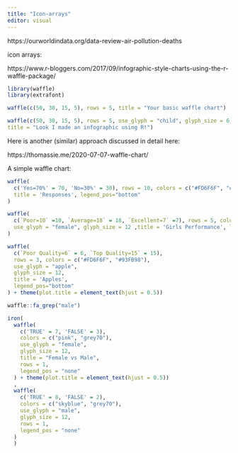 ```yaml
---
title: "Icon-arrays"
editor: visual
---
```


https://ourworldindata.org/data-review-air-pollution-deaths

icon arrays:

https://www.r-bloggers.com/2017/09/infographic-style-charts-using-the-r-waffle-package/

```r
library(waffle)
library(extrafont)

waffle(c(50, 30, 15, 5), rows = 5, title = "Your basic waffle chart")

```


```r
waffle(c(50, 30, 15, 5), rows = 5, use_glyph = "child", glyph_size = 6, 
title = "Look I made an infographic using R!")
```
Here is another (similar) approach discussed in detail here:

https://thomassie.me/2020-07-07-waffle-chart/

A simple waffle chart:

```r
waffle(
  c('Yes=70%' = 70, 'No=30%' = 30), rows = 10, colors = c("#FD6F6F", "#93FB98"),
  title = 'Responses', legend_pos="bottom"
)
```

```r
waffle(
  c(`Poor=10` =10, `Average=18` = 18, `Excellent=7` =7), rows = 5, colors = c("#FD6F6F", "#93FB98", "#D5D9DD"),
  use_glyph = "female", glyph_size = 12 ,title = 'Girls Performance', legend_pos="bottom"
)
```

```r
waffle(
  c(`Poor Quality=6` = 6, `Top Quality=15` = 15), 
  rows = 3, colors = c("#FD6F6F", "#93FB98"),
  use_glyph = "apple", 
  glyph_size = 12, 
  title = 'Apples',
  legend_pos="bottom"
) + theme(plot.title = element_text(hjust = 0.5))
```

```r
waffle::fa_grep("male")
```

```r
iron(
  waffle(
    c('TRUE' = 7, 'FALSE' = 3),
    colors = c("pink", "grey70"),
    use_glyph = "female",
    glyph_size = 12,
    title = "Female vs Male",
    rows = 1,
    legend_pos = "none"
  ) + theme(plot.title = element_text(hjust = 0.5))
  ,
  waffle(
    c('TRUE' = 8, 'FALSE' = 2),
    colors = c("skyblue", "grey70"),
    use_glyph = "male",
    glyph_size = 12,
    rows = 1,
    legend_pos = "none"
  )
  )
```

